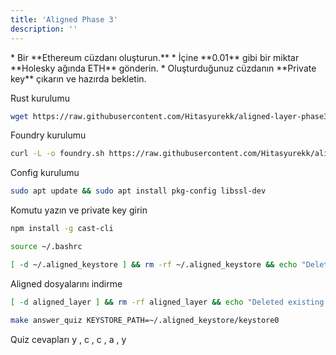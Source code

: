 ```yaml
---
title: 'Aligned Phase 3'
description: ''
---
```


<Tip>
* Bir **Ethereum cüzdanı oluşturun.**
* İçine **0.01** gibi bir miktar **Holesky ağında ETH** gönderin.
* Oluşturduğunuz cüzdanın **Private key** çıkarın ve hazırda bekletin.
</Tip>

Rust kurulumu

```bash
wget https://raw.githubusercontent.com/Hitasyurekk/aligned-layer-phase3/main/rust.sh && chmod +x rust.sh && ./rust.sh
```

Foundry kurulumu

```bash
curl -L -o foundry.sh https://raw.githubusercontent.com/Hitasyurekk/aligned-layer-phase3/main/foundry.sh && chmod +x foundry.sh && ./foundry.sh
```

Config kurulumu

```bash
sudo apt update && sudo apt install pkg-config libssl-dev
```

Komutu yazın ve private key girin

```bash
npm install -g cast-cli

source ~/.bashrc

[ -d ~/.aligned_keystore ] && rm -rf ~/.aligned_keystore && echo "Deleted existing directory ~/.aligned_keystore." ; mkdir -p ~/.aligned_keystore && cast wallet import ~/.aligned_keystore/keystore0 --interactive
```

Aligned dosyalarını indirme

```bash
[ -d aligned_layer ] && rm -rf aligned_layer && echo "Deleted existing aligned_layer directory." ; git clone https://github.com/yetanotherco/aligned_layer.git && cd aligned_layer/examples/zkquiz

make answer_quiz KEYSTORE_PATH=~/.aligned_keystore/keystore0
```

<Tip>
Quiz cevapları
y , c , c , a , y
</Tip>
